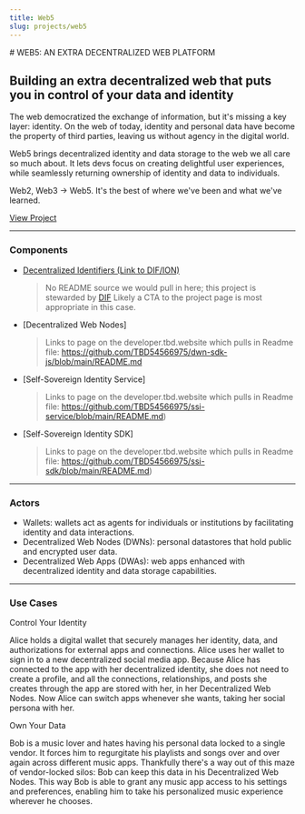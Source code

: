 ```yaml
---
title: Web5
slug: projects/web5
---
```


<div class="prose prose-pink">
# WEB5: AN EXTRA DECENTRALIZED WEB PLATFORM

## Building an extra decentralized web that puts you in control of your data and identity

The web democratized the exchange of information, but it's missing a key layer: identity. On the web of today, identity and personal data have become the property of third parties, leaving us without agency in the digital world.

Web5 brings decentralized identity and data storage to the web we all care so much about. It lets devs focus on creating delightful user experiences, while seamlessly returning ownership of identity and data to individuals.

Web2, Web3 → Web5. It's the best of where we've been and what we've learned.

[View Project](developer.tbd.website/projects/web5)

---

### Components

- [Decentralized Identifiers (Link to DIF/ION)](https://identity.foundation/ion/)
  > No README source we would pull in here; this project is stewarded by [DIF](https://identity.foundation/ion/)
  > Likely a CTA to the project page is most appropriate in this case.
- [Decentralized Web Nodes]

  > Links to page on the developer.tbd.website which pulls in Readme file:
  > https://github.com/TBD54566975/dwn-sdk-js/blob/main/README.md

- [Self-Sovereign Identity Service]

  > Links to page on the developer.tbd.website which pulls in Readme file:
  > https://github.com/TBD54566975/ssi-service/blob/main/README.md)

- [Self-Sovereign Identity SDK]
  > Links to page on the developer.tbd.website which pulls in Readme file:
  > https://github.com/TBD54566975/ssi-sdk/blob/main/README.md)

---

### Actors

- Wallets: wallets act as agents for individuals or institutions by facilitating identity and data interactions.
- Decentralized Web Nodes (DWNs): personal datastores that hold public and encrypted user data.
- Decentralized Web Apps (DWAs): web apps enhanced with decentralized identity and data storage capabilities.

---

### Use Cases

Control Your Identity

Alice holds a digital wallet that securely manages her identity, data, and authorizations for external apps and connections. Alice uses her wallet to sign in to a new decentralized social media app. Because Alice has connected to the app with her decentralized identity, she does not need to create a profile, and all the connections, relationships, and posts she creates through the app are stored with her, in her Decentralized Web Nodes. Now Alice can switch apps whenever she wants, taking her social persona with her.

Own Your Data

Bob is a music lover and hates having his personal data locked to a single vendor. It forces him to regurgitate his playlists and songs over and over again across different music apps. Thankfully there's a way out of this maze of vendor-locked silos: Bob can keep this data in his Decentralized Web Nodes. This way Bob is able to grant any music app access to his settings and preferences, enabling him to take his personalized music experience wherever he chooses.

<!--stackedit_data:
eyJoaXN0b3J5IjpbMTg2ODAwMTEwOCwxODc4NTE5MTUyLDczMD
k5ODExNl19
-->

</div>
